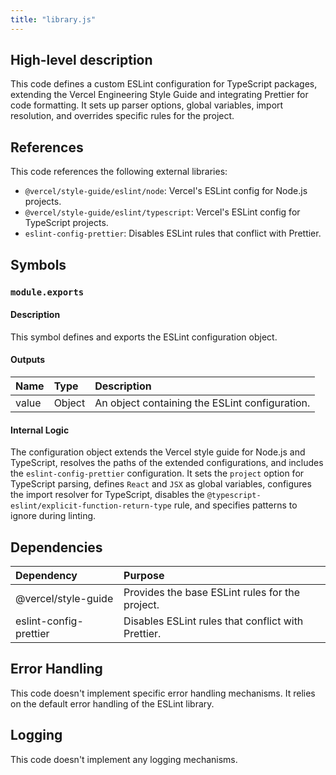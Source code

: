 ```yaml
---
title: "library.js"
---
```


## High-level description
This code defines a custom ESLint configuration for TypeScript packages, extending the Vercel Engineering Style Guide and integrating Prettier for code formatting. It sets up parser options, global variables, import resolution, and overrides specific rules for the project.

## References
This code references the following external libraries:
- `@vercel/style-guide/eslint/node`: Vercel's ESLint config for Node.js projects.
- `@vercel/style-guide/eslint/typescript`: Vercel's ESLint config for TypeScript projects.
- `eslint-config-prettier`: Disables ESLint rules that conflict with Prettier.

## Symbols
### `module.exports`
#### Description
This symbol defines and exports the ESLint configuration object.

#### Outputs
| Name | Type | Description |
|:-----|:-----|:------------|
| value | Object | An object containing the ESLint configuration. |

#### Internal Logic
The configuration object extends the Vercel style guide for Node.js and TypeScript, resolves the paths of the extended configurations, and includes the `eslint-config-prettier` configuration. It sets the `project` option for TypeScript parsing, defines `React` and `JSX` as global variables, configures the import resolver for TypeScript, disables the `@typescript-eslint/explicit-function-return-type` rule, and specifies patterns to ignore during linting.

## Dependencies
| Dependency | Purpose |
|:-----------|:--------|
| @vercel/style-guide | Provides the base ESLint rules for the project. |
| eslint-config-prettier | Disables ESLint rules that conflict with Prettier. |

## Error Handling
This code doesn't implement specific error handling mechanisms. It relies on the default error handling of the ESLint library.

## Logging
This code doesn't implement any logging mechanisms.
